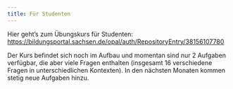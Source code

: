 ```yaml
---
title: Für Studenten
---
```


Hier geht's zum Übungskurs für Studenten: <https://bildungsportal.sachsen.de/opal/auth/RepositoryEntry/38156107780>

Der Kurs befindet sich noch im Aufbau und momentan sind nur 2 Aufgaben verfügbar, die aber viele Fragen enthalten (insgesamt 16 verschiedene Fragen in unterschiedlichen Kontexten). In den nächsten Monaten kommen stetig neue Aufgaben hinzu.

